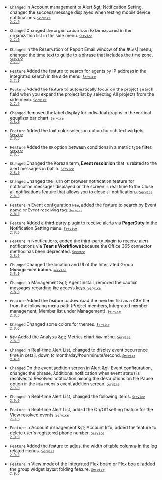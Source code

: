 - <code class="Changed" type="1">Changed</code> In <span class="uitext">Account management</span> or <span class="uitext">Alert</span> &amp;gt; <span class="uitext">Notification Setting</span>, changed the success message displayed when testing mobile device notifications. <code class='changelog-service'><a href="../release-notes/service/service-2_7_x"><code class='changelog-service'>Service 2.7.0​</code></a></code>

- <code class="Changed" type="1">Changed</code> Changed the organization icon to be exposed in the organization list in the side menu. <code class='changelog-service'><a href="../release-notes/service/service-2_7_x"><code class='changelog-service'>Service 2.7.0​</code></a></code>

- <code class="Changed" type="1">Changed</code> In the <span class="uitext">Reservation of Report Email</span> window of the <span class="uitext">보고서</span> menu, changed the time text to guide to a phrase that includes the time zone. <code class='changelog-service'><a href="../release-notes/service/service-2_7_x"><code class='changelog-service'>Service 2.7.0​</code></a></code>

- <code class="Feature" type="1">Feature</code> Added the feature to search for agents by IP address in the integrated search in the side menu. <code class='changelog-service'><a href="../release-notes/service/service-2_7_x"><code class='changelog-service'>Service 2.7.0​</code></a></code>

- <code class="Feature" type="1">Feature</code> Added the feature to automatically focus on the project search field when you expand the project list by selecting <span class="uitext">All projects</span> from the side menu. <code class='changelog-service'><a href="../release-notes/service/service-2_7_x"><code class='changelog-service'>Service 2.7.0​</code></a></code>

- <code class="Changed" type="1">Changed</code> Removed the label display for individual graphs in the vertical equalizer bar chart. <code class='changelog-service'><a href="../release-notes/service/service-2_8_x"><code class='changelog-service'>Service 2.8.0​</code></a></code>

- <code class="Feature" type="1">Feature</code> Added the font color selection option for rich text widgets. <code class='changelog-service'><a href="../release-notes/service/service-2_8_x"><code class='changelog-service'>Service 2.8.0​</code></a></code>

- <code class="Feature" type="1">Feature</code> Added the <code>OR</code> option between conditions in a metric type filter. <code class='changelog-service'><a href="../release-notes/service/service-2_8_x"><code class='changelog-service'>Service 2.8.0​</code></a></code>

- <code class="Changed" type="1">Changed</code> Changed the Korean term, <b>Event resolution</b> that is related to the alert messages in batch. <code class='changelog-service'><a href="../release-notes/service/service-2_8_x"><code class='changelog-service'>Service 2.8.0​</code></a></code>

- <code class="Changed" type="0">Changed</code> Changed the <span class="b500">Turn off browser notification</span> feature for notification messages displayed on the screen in real time to the <span class="uitext">Close all notifications</span> feature that allows you to close all notifications. <code class='changelog-service'><a href="../release-notes/service/service-2_8_x"><code class='changelog-service'>Service 2.8.0​</code></a></code>

- <code class="Feature" type="1">Feature</code> In <span class="uitext">Event configuration</span> <code class="newfunc">New</code>, added the feature to search by <span class="uitext">Event name</span> or <span class="uitext">Event receiving tag</span>. <code class='changelog-service'><a href="../release-notes/service/service-2_8_x"><code class='changelog-service'>Service 2.8.0​</code></a></code>

- <code class="Feature" type="1">Feature</code> Added a third-party plugin to receive alerts via <strong>PagerDuty</strong> in the <span class="uitext">Notification Setting</span> menu. <code class='changelog-service'><a href="../release-notes/service/service-2_8_x"><code class='changelog-service'>Service 2.8.0​</code></a></code>

- <code class="Feature" type="1">Feature</code> In <span class="uitext">Notifications</span>, added the third-party plugin to receive alert notifications via <strong>Teams Workflows</strong> because the Office 365 connector method has been deprecated. <code class='changelog-service'><a href="../release-notes/service/service-2_8_x"><code class='changelog-service'>Service 2.8.0​</code></a></code>

- <code class="Changed" type="0">Changed</code> Changed the location and UI of the Integrated Group Management button. <code class='changelog-service'><a href="../release-notes/service/service-2_8_x"><code class='changelog-service'>Service 2.8.0​</code></a></code>

- <code class="Changed" type="1">Changed</code> In <span class="uitext">Management</span> &amp;gt; <span class="uitext">Agent install</span>, removed the caution messages regarding the access keys. <code class='changelog-service'><a href="../release-notes/service/service-2_8_x"><code class='changelog-service'>Service 2.8.0​</code></a></code>

- <code class="Feature" type="1">Feature</code> Added the feature to download the member list as a CSV file from the following menu path (Project members, Integrated member management, Member list under <span class='uitext'>Management</span>). <code class='changelog-service'><a href="../release-notes/service/service-2_8_x"><code class='changelog-service'>Service 2.8.0​</code></a></code>

- <code class="Changed" type="1">Changed</code> Changed some colors for themes. <code class='changelog-service'><a href="../release-notes/service/service-2_8_x"><code class='changelog-service'>Service 2.8.0​</code></a></code>

- <code class="New" type="1">New</code> Added the <span class="uitext">Analysis</span> &amp;gt; <span class="uitext">Metrics chart</span> <code class="newfunc">New</code> menu. <code class='changelog-service'><a href="../release-notes/service/service-2_8_x"><code class='changelog-service'>Service 2.8.0​</code></a></code>

- <code class="Changed" type="1">Changed</code> In <span class="uitext">Real-time Alert List</span>, changed to display event occurrence time in detail, down to month/day/hour/minute/second. <code class='changelog-service'><a href="../release-notes/service/service-2_9_x"><code class='changelog-service'>Service 2.9.0​</code></a></code>

- <code class="Changed" type="1">Changed</code> On the event addition screen in <span class="uitext">Alert</span> &amp;gt; <span class="uitext">Event configuration</span>, changed the phrase, <span class="b500">Additional notification when event status is resolved</span> to <span class="uitext">Resolved notification</span> among the descriptions on the <span class="uitext">Pause</span> option in the <code class="newfunc">New</code> menu's event addition screen. <code class='changelog-service'><a href="../release-notes/service/service-2_9_x"><code class='changelog-service'>Service 2.9.0​</code></a></code>

- <code class="Changed" type="1">Changed</code> In <span class="uitext">Real-time Alert List</span>, changed the following items. <code class='changelog-service'><a href="../release-notes/service/service-2_9_x"><code class='changelog-service'>Service 2.9.0​</code></a></code>

- <code class="Feature" type="1">Feature</code> In <span class="uitext">Real-time Alert List</span>, added the On/Off setting feature for the <span class="uitext">View resolved events</span>. <code class='changelog-service'><a href="../release-notes/service/service-2_9_x"><code class='changelog-service'>Service 2.9.0​</code></a></code>

- <code class="Feature" type="1">Feature</code> In <span class="uitext">Account management</span> &amp;gt; <span class="uitext">Account Info</span>, added the feature to delete user's registered phone number. <code class='changelog-service'><a href="../release-notes/service/service-2_9_x"><code class='changelog-service'>Service 2.9.0​</code></a></code>

- <code class="Feature" type="1">Feature</code> Added the feature to adjust the width of table columns in the log related menus. <code class='changelog-service'><a href="../release-notes/service/service-2_9_x"><code class='changelog-service'>Service 2.9.0​</code></a></code>

- <code class="Feature" type="1">Feature</code> In <span class="uitext">View mode</span> of the <span class="uitext">Integrated Flex board</span> or <span class="uitext">Flex board</span>, added the group widget layout folding feature. <code class='changelog-service'><a href="../release-notes/service/service-2_9_x"><code class='changelog-service'>Service 2.9.0​</code></a></code>
